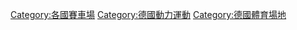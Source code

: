 
[[Category:各國賽車場|Category:各國賽車場]]
[[Category:德國動力運動|Category:德國動力運動]]
[[Category:德國體育場地|Category:德國體育場地]]